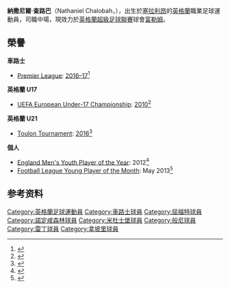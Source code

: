 {{noteTA
|G1=Football
|G2=EPL
|G3=FAcup
|G4=uefa
|T=zh-cn:纳撒尼尔·查洛巴;zh-hk:納撒尼爾·查路巴;zh-tw:納撒尼爾·查洛巴
|1=zh-cn:查洛巴;zh-hk:查路巴;zh-tw:查洛巴
}}
{{Infobox football biography
| name = 納撒尼爾·查路巴<br />Nathaniel Chalobah
| image = Nathaniel Chalobah 20160810.jpg
| image_size = 200
| caption = 
| fullname = Nathaniel Nyakie Chalobah<ref>{{cite web|url=http://www.premierleague.com/content/dam/premierleague/site-content/News/publications/squad-lists/Squad-Lists-September-2012.pdf|title=Premier League Clubs submit Squad Lists|date=19 September 2012|publisher=Premier League|accessdate=2016-08-13|archive-date=2014-10-26|archive-url=https://web.archive.org/web/20141026044418/http://www.premierleague.com/content/dam/premierleague/site-content/News/publications/squad-lists/Squad-Lists-September-2012.pdf|dead-url=no}}</ref>
| birth_date = {{birth date and age|1994|12|12|df=y}}
| birth_place = 塞拉利昂[[自由城|自由城]]<ref name="ChelseaProfile">[http://www.chelseafc.com/chelsea-article/article/900396/title/nathaniel-chalobah NATHANIEL CHALOBAH] {{webarchive|url=https://web.archive.org/web/20121205051455/http://www.chelseafc.com/chelsea-article/article/900396/title/nathaniel-chalobah |date=2012-12-05 }}, chelseafc.com, accessed 18 September 2012</ref>
| height = {{height|m=1.85}}<ref>{{cite web |url=http://www.premierleague.com/en-gb/players/profile.html/nathaniel-chalobah |title=Barclays Premier League Player Profile |publisher=Premier League |accessdate=30 October 2012 |archive-date=2015-01-08 |archive-url=https://web.archive.org/web/20150108015850/http://www.premierleague.com/en-gb/players/profile.html/nathaniel-chalobah |dead-url=no }}</ref>
| position = [[中場|中場]]
| currentclub = [[富勒姆足球俱乐部|富勒姆]]
| clubnumber = 12
| youthyears1    = 2004–2005
| youthclubs1  = [[富勒姆足球俱乐部|富勒姆]]
| youthyears2    = 2005–2010
| youthclubs2  = [[切尔西足球俱乐部|切尔西]]
| years1 = 2010–2017 | clubs1 = [[切尔西足球俱乐部|切尔西]]                               | caps1=  10 |goals1 = 0 <!--league games/goals ONLY please.-->
| years2 = 2012–2013 | clubs2 = → [[沃特福德足球俱乐部|沃特福德]]                      | caps2 = 38 | goals2 = 5
| years3 = 2013–2014 | clubs3 = → [[诺丁汉森林足球俱乐部|诺丁汉森林]]  | caps3 = 12 | goals3 = 2
| years4 = 2014      | clubs4 = → [[米德尔斯堡足球俱乐部|米德尔斯堡]]          | caps4 = 19 | goals4 = 1
| years5 = 2014–2015 | clubs5 = → [[伯恩利足球俱乐部|伯恩利]]                      | caps5 = 4  | goals5 = 0
| years6 = 2015      | clubs6 = → [[雷丁足球俱乐部|雷丁]] (loan)                      | caps6 = 15 | goals6 = 1
| years7 = 2015–2016 | clubs7 = → [[那不勒斯足球俱乐部|那不勒斯]]                      | caps7 = 5  | goals7 = 0
| years8 = 2017–2021
| clubs8 = [[沃特福德足球俱乐部|沃特福德]]
| caps8 = 75
| goals8 = 3
| years9 = 2021–
| clubs9 = [[富勒姆足球俱乐部|富勒姆]]
| caps9 = 9
| goals9 = 0
| nationalyears1 = 2008–2009
| nationalteam1  = [[英格蘭16歲以下足球代表隊|英格蘭U16]]
| nationalcaps1  = 6
| nationalgoals1 = 0
| nationalyears2 = 2009–2011
| nationalteam2  = [[英格蘭17歲以下足球代表隊|英格蘭U17]]
| nationalcaps2  = 34
| nationalgoals2 = 1
| nationalyears3 = 2011–2012
| nationalteam3  = [[英格蘭18歲以下足球代表隊|英格蘭U19]]
| nationalcaps3  = 13
| nationalgoals3 = 2
| nationalyears4 = 2014
| nationalteam4  = [[英格蘭20歲以下足球代表隊|英格蘭U20]]
| nationalcaps4  = 4
| nationalgoals4 = 0
| nationalyears5 = 2012–2017
| nationalteam5 = [[英格蘭21歲以下足球代表隊|英格蘭U21]]
| nationalcaps5  = 40
| nationalgoals5 = 1
| nationalyears6 = 2018
| nationalteam6 = [[英格蘭足球代表隊|英格蘭]]
| nationalcaps6  = 1
| nationalgoals6 = 0
|ntupdate=2019年1月19日|pcupdate=2022年1月31日}}

'''納撒尼爾·查路巴'''（Nathaniel Chalobah，{{bd|1994年|12月12日|catIdx=Chalobah, Nathaniel}}），出生於[[塞拉利昂|塞拉利昂]]的[[英格兰|英格蘭]]職業足球運動員，司職中場，現效力於[[英格兰足球超级联赛|英格蘭超級足球聯賽]]球會[[富勒姆足球俱乐部|富勒姆]]。

==榮譽==
'''車路士'''
*[[Premier_League|Premier League]]: [[2016–17_Premier_League|2016–17]]<ref>{{cite web |url=https://www.premierleague.com/players/4105/Nathaniel-Chalobah/overview |title=Nathaniel Chalobah: Overview |publisher=Premier League |access-date=17 December 2017 |archive-date=2017-12-17 |archive-url=https://web.archive.org/web/20171217002956/https://www.premierleague.com/players/4105/Nathaniel-Chalobah/overview |dead-url=no }}</ref>

'''英格蘭 U17'''
*[[UEFA_European_Under-17_Championship|UEFA European Under-17 Championship]]: [[2010_UEFA_European_Under-17_Championship|2010]]<ref>{{cite web |url=http://www.uefa.com/under17/news/newsid=1493600.html |title=Coady's guide to England's champions |publisher=UEFA |date=30 May 2010 |access-date=17 December 2017 |archive-date=2018-09-04 |archive-url=https://web.archive.org/web/20180904104614/https://www.uefa.com/under17/news/newsid=1493600.html |dead-url=no }}</ref>

'''英格蘭 U21'''
*[[Toulon_Tournament|Toulon Tournament]]: [[2016_Toulon_Tournament|2016]]<ref>{{cite web |url=http://www.thefa.com/news/2016/may/29/france-toulon-final-report-280516 |title=England under-21s lift Toulon title after win over France |first=Nicholas |last=Veevers |publisher=The Football Association |date=29 May 2016 |access-date=17 December 2017 |archive-date=2019-04-30 |archive-url=https://web.archive.org/web/20190430200311/http://www.thefa.com/news/2016/may/29/france-toulon-final-report-280516 |dead-url=no }}</ref>

'''個人'''
*[[The_FA_England_Awards#England_Men's_Youth_Player_of_the_Year|England Men's Youth Player of the Year]]: 2012<ref>{{cite web |url=http://www.thefa.com/News/2013/feb/mens-youth-england-c-award-030213.aspx |title=Chalobah lands award |publisher=The Football Association |date=3 February 2013 |archive-url=https://web.archive.org/web/20141007040739/http://www.thefa.com/News/2013/feb/mens-youth-england-c-award-030213.aspx |archive-date=7 October 2014}}</ref>
*[[Football_League_Young_Player_of_the_Month|Football League Young Player of the Month]]: May 2013<ref>{{cite news |url=https://www.bbc.co.uk/sport/0/football/22645537 |title=Watford's Nathaniel Chalobah wins Young Player of the Month |first=Chris |last=Osborne |publisher=BBC Sport |date=24 May 2013 |access-date=2 October 2016 |archive-date=2014-05-12 |archive-url=https://web.archive.org/web/20140512154905/http://www.bbc.co.uk/sport/0/football/22645537 |dead-url=no }}</ref>

==参考资料==
{{reflist}}

{{富咸球員名單}}

{{DEFAULTSORT:Chalobah, Nathaniel}}
[[Category:英格蘭足球運動員|Category:英格蘭足球運動員]]
[[Category:車路士球員|Category:車路士球員]]
[[Category:屈福特球員|Category:屈福特球員]]
[[Category:諾定咸森林球員|Category:諾定咸森林球員]]
[[Category:米杜士堡球員|Category:米杜士堡球員]]
[[Category:般尼球員|Category:般尼球員]]
[[Category:雷丁球員|Category:雷丁球員]]
[[Category:拿坡里球員|Category:拿坡里球員]]